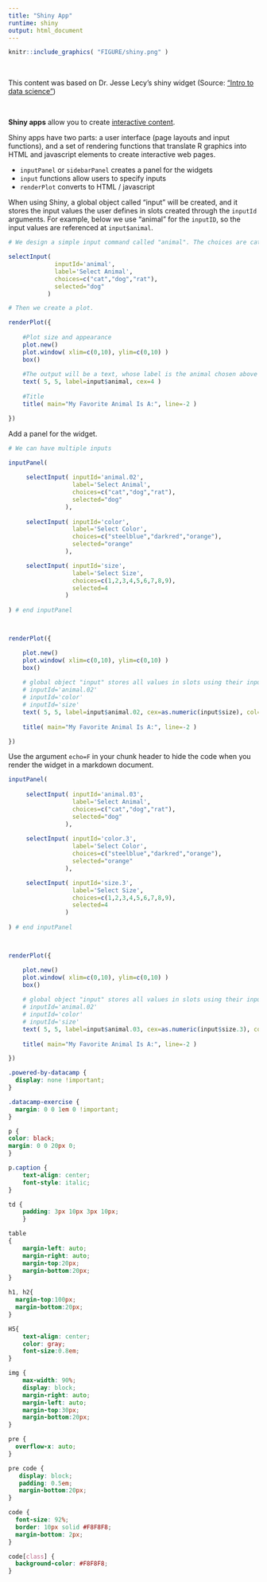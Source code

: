 ```yaml
---
title: "Shiny App"
runtime: shiny
output: html_document
---
```

```r
knitr::include_graphics( "FIGURE/shiny.png" )
```

<br>
<div class="alert alert-info">
This content was based on Dr. Jesse Lecy's shiny widget (Source: ["Intro to data science"](https://ds4ps.org/course_website/assignments/#labs))
</div>
<br>

**Shiny apps** allow you to create [interactive content](https://shiny.rstudio.com/gallery/). 

Shiny apps have two parts: a user interface (page layouts and input functions), and a set of rendering functions that translate R graphics into HTML and javascript elements to create interactive web pages.

* `inputPanel` or `sidebarPanel` creates a panel for the widgets
* `input` functions allow users to specify inputs
* `renderPlot` converts to HTML / javascript

When using Shiny, a global object called "input" will be created, and it stores the input values the user defines in slots created through the `inputId` arguments. For example, below we use "animal" for the `inputID`, so the input values are referenced at `input$animal`.


```r

# We design a simple input command called "animal". The choices are cat, dog, and rat. The default one is dog.

selectInput( 
             inputId='animal', 
             label='Select Animal', 
             choices=c("cat","dog","rat"),
             selected="dog"
           )

# Then we create a plot. 

renderPlot({
    
    #Plot size and appearance
    plot.new()
    plot.window( xlim=c(0,10), ylim=c(0,10) )
    box()
    
    #The output will be a text, whose label is the animal chosen above
    text( 5, 5, label=input$animal, cex=4 ) 
    
    #Title 
    title( main="My Favorite Animal Is A:", line=-2 )

})

```

Add a panel for the widget.

```r

# We can have multiple inputs

inputPanel(
 
     selectInput( inputId='animal.02', 
                  label='Select Animal', 
                  choices=c("cat","dog","rat"),
                  selected="dog"
                ),
     
     selectInput( inputId='color', 
                  label='Select Color', 
                  choices=c("steelblue","darkred","orange"),
                  selected="orange"
                ),

     selectInput( inputId='size', 
                  label='Select Size', 
                  choices=c(1,2,3,4,5,6,7,8,9),
                  selected=4
                )  
     
) # end inputPanel



renderPlot({

    plot.new()
    plot.window( xlim=c(0,10), ylim=c(0,10) )
    box()
    
    # global object "input" stores all values in slots using their inputId's above
    # inputId='animal.02'
    # inputId='color'
    # inputId='size'
    text( 5, 5, label=input$animal.02, cex=as.numeric(input$size), col=input$color )  
    
    title( main="My Favorite Animal Is A:", line=-2 )

})

```
 
Use the argument `echo=F` in your chunk header to hide the code when you render the widget in a markdown document.  
```r

inputPanel(
 
     selectInput( inputId='animal.03', 
                  label='Select Animal', 
                  choices=c("cat","dog","rat"),
                  selected="dog"
                ),
     
     selectInput( inputId='color.3', 
                  label='Select Color', 
                  choices=c("steelblue","darkred","orange"),
                  selected="orange"
                ),

     selectInput( inputId='size.3', 
                  label='Select Size', 
                  choices=c(1,2,3,4,5,6,7,8,9),
                  selected=4
                )  
     
) # end inputPanel



renderPlot({

    plot.new()
    plot.window( xlim=c(0,10), ylim=c(0,10) )
    box()
    
    # global object "input" stores all values in slots using their inputId's above
    # inputId='animal.02'
    # inputId='color'
    # inputId='size'
    text( 5, 5, label=input$animal.03, cex=as.numeric(input$size.3), col=input$color.3 )  
    
    title( main="My Favorite Animal Is A:", line=-2 )

})


```
     
```css

.powered-by-datacamp {
  display: none !important;
}

.datacamp-exercise {
  margin: 0 0 1em 0 !important;
}

p {
color: black;
margin: 0 0 20px 0;
}

p.caption {
    text-align: center;
    font-style: italic;
}

td {
    padding: 3px 10px 3px 10px;
    }

table
{ 
    margin-left: auto;
    margin-right: auto;
    margin-top:20px;
    margin-bottom:20px;
}

h1, h2{
  margin-top:100px;
  margin-bottom:20px;
}

H5{
    text-align: center;
    color: gray;
    font-size:0.8em;
}

img {
    max-width: 90%;
    display: block;
    margin-right: auto;
    margin-left: auto;
    margin-top:30px;
    margin-bottom:20px;
}

pre {
  overflow-x: auto;
}

pre code {
   display: block; 
   padding: 0.5em;
   margin-bottom:20px;
}

code {
  font-size: 92%;
  border: 10px solid #F8F8F8;
  margin-bottom: 2px;
}

code[class] {
  background-color: #F8F8F8;
}

```

 
